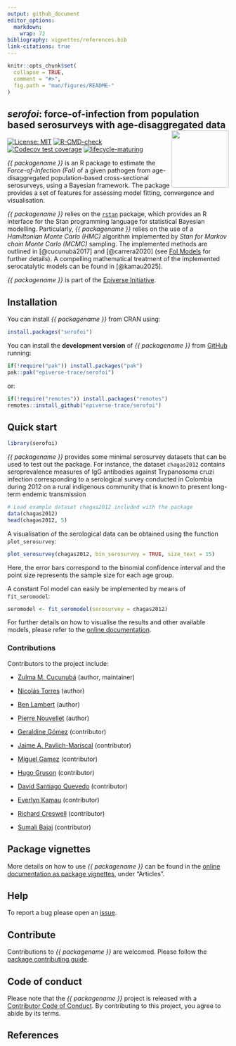 ```yaml
---
output: github_document
editor_options: 
  markdown: 
    wrap: 72
bibliography: vignettes/references.bib
link-citations: true
---
```


```r
knitr::opts_chunk$set(
  collapse = TRUE,
  comment = "#>",
  fig.path = "man/figures/README-"
)
```

## *serofoi*: force-of-infection from population based serosurveys with age-disaggregated data <img src="man/figures/logo.png" align="right" width="130"/>

<!-- badges: start -->

[![License:
MIT](https://img.shields.io/badge/License-MIT-yellow.svg)](https://opensource.org/licenses/MIT)
[![R-CMD-check](https://github.com/epiverse-trace/serofoi/actions/workflows/R-CMD-check.yaml/badge.svg)](https://github.com/epiverse-trace/serofoi/actions/workflows/R-CMD-check.yaml)
[![Codecov test
coverage](https://codecov.io/gh/epiverse-trace/serofoi/branch/dev/graph/badge.svg)](https://app.codecov.io/gh/epiverse-trace/serofoi/tree/dev/R?displayType=list)
[![lifecycle-maturing](https://raw.githubusercontent.com/reconverse/reconverse.github.io/master/images/badge-maturing.svg)](https://www.reconverse.org/lifecycle.html#maturing)

<!-- badges: end -->

_{{ packagename }}_ is an R package to estimate the *Force-of-Infection (FoI)* of a given pathogen from age-disaggregated population-based cross-sectional serosurveys, using a Bayesian framework. The package provides a set of features for assessing model fitting, convergence and visualisation. 

_{{ packagename }}_ relies on the [`rstan`](https://mc-stan.org/users/interfaces/rstan) package, which provides an R interface for the Stan programming language for statistical Bayesian modelling. Particularly, _{{ packagename }}_ relies on the use of a *Hamiltonian Monte Carlo (HMC)* algorithm implemented by *Stan for Markov chain Monte Carlo (MCMC)* sampling. The implemented methods are outlined in [@cucunubá2017] and [@carrera2020] (see [FoI Models](https://epiverse-trace.github.io/serofoi/articles/foi_models.html) for further details). A compelling mathematical treatment of the implemented serocatalytic models can be found in [@kamau2025].

_{{ packagename }}_ is part of the [Epiverse Initiative](https://data.org/initiatives/epiverse/).

## Installation

You can install _{{ packagename }}_ from CRAN using:

```r
install.packages("serofoi")
```

You can install the **development version** of _{{ packagename }}_ from [GitHub](https://github.com/epiverse-trace/serofoi) running:

```r
if(!require("pak")) install.packages("pak")
pak::pak("epiverse-trace/serofoi")
```
or:
```r
if(!require("remotes")) install.packages("remotes")
remotes::install_github("epiverse-trace/serofoi")
```
## Quick start

```r
library(serofoi)
```

_{{ packagename }}_ provides some minimal serosurvey datasets that can be used to test out the package. For instance, the dataset `chagas2012` contains seroprevalence measures of IgG antibodies against Trypanosoma cruzi infection corresponding to a serological survey conducted in Colombia during 2012 on a rural indigenous community that is known to present long-term endemic transmission 

```r
# Load example dataset chagas2012 included with the package
data(chagas2012)
head(chagas2012, 5)
```

A visualisation of the serological data can be obtained using the function `plot_serosurvey`:

```r
plot_serosurvey(chagas2012, bin_serosurvey = TRUE, size_text = 15)
```
Here, the error bars correspond to the binomial confidence interval and the point size represents the sample size for each age group.

A constant FoI model can easily be implemented by means of `fit_seromodel`:

```r
seromodel <- fit_seromodel(serosurvey = chagas2012)
```

For further details on how to visualise the results and other available models, please refer to the [online documentation](https://epiverse-trace.github.io/serofoi/).

### Contributions

Contributors to the project include:

-   [Zulma M. Cucunubá](https://github.com/zmcucunuba) (author,
    maintainer)

-   [Nicolás Torres](https://github.com/ntorresd) (author)

-   [Ben Lambert](https://ben-lambert.com/about/) (author)

-   [Pierre Nouvellet](https://github.com/pnouvellet) (author)

-   [Geraldine Gómez](https://github.com/megamezl) (contributor)

-   [Jaime A. Pavlich-Mariscal](https://github.com/jpavlich) (contributor)

-   [Miguel Gamez](https://github.com/megamezl) (contributor)

-   [Hugo Gruson](https://github.com/Bisaloo) (contributor)

-   [David Santiago Quevedo](https://github.com/davidsantiagoquevedo) (contributor)

-   [Everlyn Kamau](https://github.com/ekamau) (contributor)

-   [Richard Creswell](https://github.com/rccreswell) (contributor)

-   [Sumali Bajaj](https://github.com/sumalibajaj) (contributor)


## Package vignettes

More details on how to use _{{ packagename }}_ can be found in the [online documentation as package vignettes](https://epiverse-trace.github.io/{{ packagename }}/), under "Articles".

## Help

To report a bug please open an [issue](https://github.com/{{ gh_repo }}/issues/new/choose).

## Contribute

Contributions to _{{ packagename }}_ are welcomed. Please follow the [package contributing guide](https://github.com/{{ gh_repo }}/blob/main/.github/CONTRIBUTING.md).

## Code of conduct

Please note that the _{{ packagename }}_ project is released with a [Contributor Code of Conduct](https://github.com/epiverse-trace/.github/blob/main/CODE_OF_CONDUCT.md). By contributing to this project, you agree to abide by its terms.

## References
